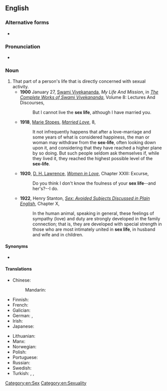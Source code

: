 {{also|sex-life}}

==English==

===Alternative forms===
* {{l|en|sex-life}}

===Pronunciation===
* {{IPA|/ˈsɛksˌlaɪf/|lang=en}}

===Noun===
{{en-noun|sex lives}}

# That part of a person's life that is directly concerned with sexual activity.
#* '''1900''' January 27, [[w:Swami Vivekananda|Swami Vivekananda]], ''My Life And Mission'', in ''[[s:The Complete Works of Swami Vivekananda/Volume 8/Lectures And Discourses/My Life And Mission|The Complete Works of Swami Vivekananda]]'', Volume 8: Lectures And Discourses,
#*: But I cannot live the '''sex life''', although I have married you.
#* '''1918''', [[w:Marie Stopes|Marie Stopes]], ''[[s:Married Love/8|Married Love]]'', 8,
#*: It not infrequently happens that after a love-marriage and some years of what is considered happiness, the man or woman may withdraw from the '''sex-life''', often looking down upon it, and considering that they have reached a higher plane by so doing. But such people seldom ask themselves if, while they lived it, they reached the highest possible level of the '''sex-life'''.
#* '''1920''', [[w:D. H. Lawrence|D. H. Lawrence]], ''[[s:Women in Love/Chapter XXIII|Women in Love]]'', Chapter XXIII: Excurse,
#*: Do you think I don't know the foulness of your '''sex life'''--and her's?--I do.
#* '''1922''', Henry Stanton, ''[[s:Sex/Chapter X|Sex: Avoided Subjects Discussed in Plain English]]'', Chapter X,
#*: In the human animal, speaking in general, these feelings of sympathy (love) and duty are strongly developed in the family connection; that is, they are developed with special strength in those who are most intimately united in '''sex life''', in husband and wife and in children.

====Synonyms====
* {{l|en|love life}}

====Translations====
{{trans-top|part of a person's life that is directly concerned with sexual activity}}
* Chinese:
*: Mandarin: {{t+|cmn|性生活|tr=xìngshēnghuó|sc=Hani}}
* Finnish: {{t|fi|sukupuolielämä}}
* French: {{t|fr|vie sexuelle|f}}
* Galician: {{t|gl|vida sexual|f}}
* German: {{t+|de|Liebesleben|n}}, {{t|de|Sex-Leben|n}}
* Irish: {{t|ga|saol gnéis|m}}
* Japanese: {{t|ja|性生活|tr=せいせいかつ, seiseikatsu|sc=Jpan}}
{{trans-mid}}
* Lithuanian: {{t|lt|lytinis gyvenimas|m}}
* Manx: {{t|gv|bea cheintyssagh|f}}
* Norwegian: {{t|no|sexliv|n}}
* Polish: {{t|pl|życie seksualne|n}}
* Portuguese: {{t|pt|vida sexual|f}}
* Russian: {{t|ru|сексуа́льная жизнь|f|tr=sɛksuálʹnaja žiznʹ}}
* Swedish: {{t+|sv|sexliv|n}}
* Turkish: {{t|tr|cinsel yaşam}}, {{t|tr|cinsel hayat}}, {{t|tr|seks hayatı}}
{{trans-bottom}}

[[Category:en:Sex]]
[[Category:en:Sexuality]]